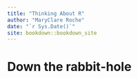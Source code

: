 ```yaml
--- 
title: "Thinking About R"
author: "MaryClare Roche"
date: "`r Sys.Date()`"
site: bookdown::bookdown_site
---
```


# Down the rabbit-hole

